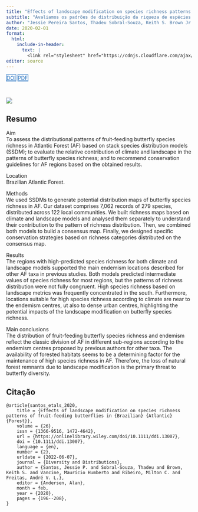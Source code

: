 ```yaml
---
title: "Effects of landscape modification on species richness patterns of fruit-feeding butterflies in Brazilian Atlantic Forest"
subtitle: "Avaliamos os padrões de distribuição da riqueza de espécies de borboletas frugívoras na Mata Atlântica, considerando a contribuição relativa do clima e da paisagem, e recomendamos diretrizes de conservação para o grupo."
author: "Jessie Pereira Santos, Thadeu Sobral-Souza, Keith S. Brown Jr., Maurício Humberto Vancine, Milton Cezar Ribeiro, André V. L. Freitas"
date: 2020-02-01
format:
  html:
    include-in-header: 
      text: |
        <link rel="stylesheet" href="https://cdnjs.cloudflare.com/ajax/libs/font-awesome/6.5.0/css/all.min.css">
editor: source
---
```


<div class="mt-4 d-flex flex-row flex-wrap gap-1 justify-content-left justify-content-sm-start" role="group" aria-label="Links">
  <a href="https://doi.org/10.1111/ddi.13007" class="btn btn-custom text-capitalize" target="_blank"><i class="ai ai-doi me-1"></i>DOI</a>
  <a href="/publications/2020-santos-etal.pdf" class="btn btn-custom text-capitalize" target="_blank"><i class="bi bi-file-earmark-pdf me-1"></i>PDF</a>
</div>

<style>
  .btn-custom {
    background-color: white;
    border: 1px solid #1c6cbe; /* Borda azul */
    color: #1c6cbe; /* Texto azul */
    transition: background-color 0.3s, color 0.3s;
  }
  .btn-custom:hover {
    background-color: #1c6cbe; /* Cor de fundo azul ao passar o mouse */
    color: white; /* Texto branco */
  }
</style>

<br> 

![](featured.jpg)

## Resumo

Aim  
To assess the distributional patterns of fruit-feeding butterfly species richness in Atlantic Forest (AF) based on stack species distribution models (SSDM); to evaluate the relative contribution of climate and landscape in the patterns of butterfly species richness; and to recommend conservation guidelines for AF regions based on the obtained results.

Location  
Brazilian Atlantic Forest.

Methods  
We used SSDMs to generate potential distribution maps of butterfly species richness in AF. Our dataset comprises 7,062 records of 279 species, distributed across 122 local communities. We built richness maps based on climate and landscape models and analysed them separately to understand their contribution to the pattern of richness distribution. Then, we combined both models to build a consensus map. Finally, we designed specific conservation strategies based on richness categories distributed on the consensus map.

Results  
The regions with high-predicted species richness for both climate and landscape models supported the main endemism locations described for other AF taxa in previous studies. Both models predicted intermediate values of species richness for most regions, but the patterns of richness distribution were not fully congruent. High species richness based on landscape metrics was frequently concentrated in the south. Furthermore, locations suitable for high species richness according to climate are near to the endemism centres, ut also to dense urban centres, highlighting the potential impacts of the landscape modification on butterfly species richness.

Main conclusions  
The distribution of fruit-feeding butterfly species richness and endemism reflect the classic division of AF in different sub-regions according to the endemism centres proposed by previous authors for other taxa. The availability of forested habitats seems to be a determining factor for the maintenance of high species richness in AF. Therefore, the loss of natural forest remnants due to landscape modification is the primary threat to butterfly diversity.

## Citação

```         
@article{santos_etals_2020,
    title = {Effects of landscape modification on species richness patterns of fruit‐feeding butterflies in {Brazilian} {Atlantic} {Forest}},
    volume = {26},
    issn = {1366-9516, 1472-4642},
    url = {https://onlinelibrary.wiley.com/doi/10.1111/ddi.13007},
    doi = {10.1111/ddi.13007},
    language = {en},
    number = {2},
    urldate = {2022-06-07},
    journal = {Diversity and Distributions},
    author = {Santos, Jessie P. and Sobral‐Souza, Thadeu and Brown, Keith S. and Vancine, Maurício Humberto and Ribeiro, Milton C. and Freitas, André V. L.},
    editor = {Andersen, Alan},
    month = feb,
    year = {2020},
    pages = {196--208},
}
```
